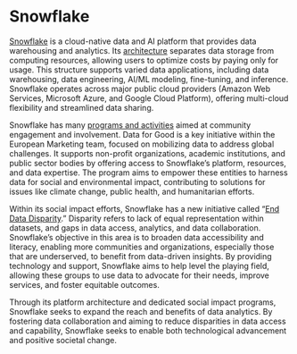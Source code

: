 # Snowflake {.unnumbered}

[Snowflake](https://www.snowflake.com/en/why-snowflake/) is a cloud-native data and AI platform that provides data warehousing and analytics. Its [architecture](https://www.youtube.com/watch?v=Y05ZNHwvfsg) separates data storage from computing resources, allowing users to optimize costs by paying only for usage. This structure supports varied data applications, including data warehousing, data engineering, AI/ML modeling, fine-tuning, and inference. Snowflake operates across major public cloud providers (Amazon Web Services, Microsoft Azure, and Google Cloud Platform), offering multi-cloud flexibility and streamlined data sharing.

Snowflake has many [programs and activities](https://www.snowflake.com/en/company/overview/snowflake-for-good/) aimed at community engagement and involvement. Data for Good is a key initiative within the European Marketing team, focused on mobilizing data to address global challenges. It supports non-profit organizations, academic institutions, and public sector bodies by offering access to Snowflake’s platform, resources, and data expertise. The program aims to empower these entities to harness data for social and environmental impact, contributing to solutions for issues like climate change, public health, and humanitarian efforts.

Within its social impact efforts, Snowflake has a new initiative called "[End Data Disparity](https://www.snowflake.com/en/company/overview/end-data-disparity/)." Disparity refers to lack of equal representation within datasets, and gaps in data access, analytics, and data collaboration. Snowflake’s objective in this area is to broaden data accessibility and literacy, enabling more communities and organizations, especially those that are underserved, to benefit from data-driven insights. By providing technology and support, Snowflake aims to help level the playing field, allowing these groups to use data to advocate for their needs, improve services, and foster equitable outcomes.

Through its platform architecture and dedicated social impact programs, Snowflake seeks to expand the reach and benefits of data analytics. By fostering data collaboration and aiming to reduce disparities in data access and capability, Snowflake seeks to enable both technological advancement and positive societal change.
